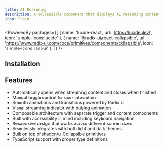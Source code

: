 ```yaml
---
title: AI Reasoning
description: A collapsible component that displays AI reasoning content, automatically opening during streaming and closing when finished.
icon: Brain
---
```


<PoweredBy packages={[
  { name: 'lucide-react', url: 'https://lucide.dev/', icon: 'simple-icons:lucide' },
  { name: '@radix-ui/react-collapsible', url: 'https://www.radix-ui.com/docs/primitives/components/collapsible', icon: 'simple-icons:radixui' },
]} />

<Preview path="ai-reasoning" />

## Installation

<Installer packageName="ai" />

## Features

- Automatically opens when streaming content and closes when finished
- Manual toggle control for user interaction
- Smooth animations and transitions powered by Radix UI
- Visual streaming indicator with pulsing animation
- Composable architecture with separate trigger and content components
- Built with accessibility in mind including keyboard navigation
- Responsive design that works across different screen sizes
- Seamlessly integrates with both light and dark themes
- Built on top of shadcn/ui Collapsible primitives  
- TypeScript support with proper type definitions
